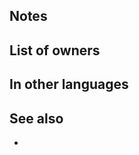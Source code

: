 {{SkillPage Tabs}}{{Weapon Infobox
|tagid=SID_祝祭の剣
|weaponType=Sword
|might=10
|next=Heart's Blade+
|promotionRarity=5
|promotionTier=1
|required=Steel Sword
|range=1
|effect=If unit is adjacent to an ally, grants Atk/Spd/Def/Res+3 during combat.
|cost=200
|exclusive=0
|statModifiers=0,10,0,0,0
|userVersion1=
|userVersion2=
|userVersion3=
|userVersion4=
|properties=
}}
==Notes==
{{Combat boosts}}
==List of owners==
{{Skill Hero List}}
==In other languages==
{{OtherLanguages
|japanese=祝祭の剣
|german=Herzensklinge
|spanishEU=Hoja romántica
|spanishLA=Filo romántico
|french=Lame du cœur
|italian=Lama del cuore
|chineseTW=祝祭之劍
|portuguese=Espada coração
}}
==See also==
* 
{{Weapons Navbox}}